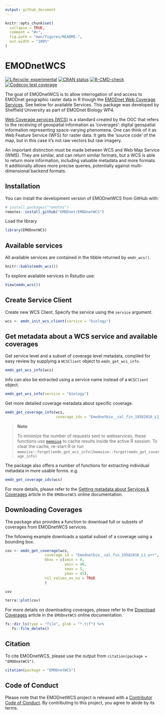 ```yaml
---
output: github_document
---
```


<!-- README.md is generated from README.Rmd. Please edit that file -->

```r
knitr::opts_chunk$set(
  collapse = TRUE,
  comment = "#>",
  fig.path = "man/figures/README-",
  out.width = "100%"
)
```

# EMODnetWCS

<!-- badges: start -->
[![Lifecycle: experimental](https://img.shields.io/badge/lifecycle-experimental-orange.svg)](https://lifecycle.r-lib.org/articles/stages.html#experimental)
[![CRAN status](https://www.r-pkg.org/badges/version/EMODnetWCS)](https://CRAN.R-project.org/package=EMODnetWCS)
[![R-CMD-check](https://github.com/EMODnet/EMODnetWCS/actions/workflows/R-CMD-check.yaml/badge.svg)](https://github.com/EMODnet/EMODnetWCS/actions/workflows/R-CMD-check.yaml)
[![Codecov test coverage](https://codecov.io/gh/EMODnet/EMODnetWCS/branch/main/graph/badge.svg)](https://app.codecov.io/gh/EMODnet/EMODnetWCS?branch=master)
<!-- badges: end -->


The goal of EMODnetWCS is to allow interrogation of and access to EMODnet geographic raster data in R though the [EMODnet Web Coverage Services](https://github.com/EMODnet/Web-Service-Documentation#web-coverage-service-wcs). See below for available Services. This package was developed by Sheffield University as part of EMODnet Biology WP4.

[Web Coverage services (WCS)](https://www.ogc.org/standards/wcs) is a standard created by the OGC that refers to the receiving of geospatial information as ‘coverages’: digital geospatial information representing space-varying phenomena. One can think of it as Web Feature Service (WFS) for raster data. It gets the ‘source code’ of the map, but in this case it's not raw vectors but raw imagery.

An important distinction must be made between WCS and Web Map Service (WMS). They are similar, and can return similar formats, but a WCS is able to return more information, including valuable metadata and more formats. It additionally allows more precise queries, potentially against multi-dimensional backend formats.

## Installation

You can install the development version of EMODnetWCS from GitHub with:

``` r
# install.packages("remotes")
remotes::install_github("EMODnet/EMODnetWCS")
```
Load the library 
```r
library(EMODnetWCS)
```

## Available services

All available services are contained in the tibble returned by `emdn_wcs()`.


```r

knitr::kable(emdn_wcs())
```

To explore available services in Rstudio use:

```r
View(emdn_wcs())
```


## Create Service Client

Create new WCS Client.  Specify the service using the `service` argument. 

```r
wcs <- emdn_init_wcs_client(service = "biology")
```


## Get metadata about a WCS service and available coverages

Get service level and a subset of coverage level metadata, compiled for easy review by supplying a `WCSClient` object to `emdn_get_wcs_info`.

```r
emdn_get_wcs_info(wcs)
```

Info can also be extracted using a service name instead of a `WCSClient` object.

```r
emdn_get_wcs_info(service = "biology")
```

Get more detailed coverage metadata about specific coverage. 

```r
emdn_get_coverage_info(wcs, 
                       coverage_ids = "Emodnetbio__cal_fin_19582016_L1_err")
```


> **Note** 
>
> To minimize the number of requests sent to webservices, these functions use [`memoise`](https://memoise.r-lib.org/) to cache results inside the active R session.
> To clear the cache, re-start R or run `memoise::forget(emdn_get_wcs_info)`/`memoise::forget(emdn_get_coverage_info)`

The package also offers a number of functions for extracting individual metadata in more usable forms. e.g.

```r
emdn_get_coverage_ids(wcs)
```

For more details, please refer to the [Getting metadata about Services & Coverages](https://emodnet.github.io/EMODnetWCS/articles/metadata.html) article in the `EMODnetWCS` online documentation.


## Downloading Coverages

The package also provides a function to download full or subsets of coverages from EMODnetWCS services.

The following example downloads a spatial subset of a coverage using a bounding box.

```r
cov <- emdn_get_coverage(wcs, 
                  coverage_id = "Emodnetbio__cal_fin_19582016_L1_err",
                  bbox = c(xmin = 0, 
                           ymin = 40, 
                           xmax = 5, 
                           ymax = 45),
                  nil_values_as_na = TRUE
                  )

cov
```

```r
terra::plot(cov)
```

For more details on downloading coverages, please refer to the [Download Coverages](https://emodnet.github.io/EMODnetWCS/articles/coverages.html) article in the `EMODnetWCS` online documentation.


```r
fs::dir_ls(type = "file", glob = "*.tif") %>%
   fs::file_delete()
```


## Citation

To cite EMODnetWCS, please use the output from `citation(package = "EMODnetWCS")`.

```r
citation(package = "EMODnetWCS")
```



## Code of Conduct

Please note that the EMODnetWCS project is released with a [Contributor Code of Conduct](https://emodnet.github.io/EMODnetWCS/CODE_OF_CONDUCT.html). By contributing to this project, you agree to abide by its terms.

